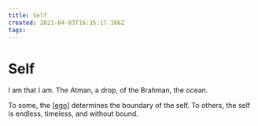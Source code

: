 ```yaml
---
title: Self
created: 2021-04-03T16:35:17.186Z
tags:
---
```


# Self

I am that I am.
The Atman, a drop, of the Brahman, the ocean.

To some, the [[ego]] determines the boundary of the self.
To others, the self is endless, timeless, and without bound.

[//begin]: # 'Autogenerated link references for markdown compatibility'
[ego]: ego 'Ego'
[//end]: # 'Autogenerated link references'
